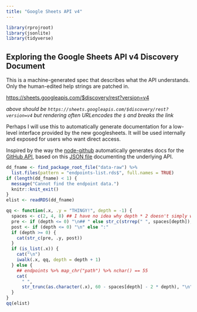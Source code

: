 ```yaml
---
title: "Google Sheets API v4"
---
```


```r
library(rprojroot)
library(jsonlite)
library(tidyverse)
```

## Exploring the Google Sheets API v4 Discovery Document

This is a machine-generated spec that describes what the API understands. Only the human-edited help strings are patched in.

<https://sheets.googleapis.com/$discovery/rest?version=v4>

*above should be `https://sheets.googleapis.com/$discovery/rest?version=v4` but rendering often URLencodes the `$` and breaks the link*

Perhaps I will use this to automatically generate documentation for a low-level interface provided by the new googlesheets. It will be used internally and exposed for users who want direct access.

Inspired by the way the [node-github](https://mikedeboer.github.io/node-github/) automatically generates docs for the [GitHub API](https://developer.github.com/v3/), based on this [JSON file](https://github.com/mikedeboer/node-github/blob/master/lib/routes.json) documenting the underlying API.

```r
dd_fname <- find_package_root_file("data-raw") %>%
  list.files(pattern = "endpoints-list.rds$", full.names = TRUE)
if (length(dd_fname) < 1) {
  message("Cannot find the endpoint data.")
  knitr::knit_exit()
}
elist <- readRDS(dd_fname)
```


```r
qq <- function(.x, .y = "THINGY!", depth = -1) {
  spaces <- c(2, 4, 8) ## I have no idea why depth * 2 doesn't simply work :(
  pre <- if (depth <= 0) "\n## " else str_c(strrep(" ", spaces[depth]), "* ")
  post <- if (depth <= 0) "\n" else ":"
  if (depth >= 0) {
    cat(str_c(pre, .y, post))
  }
  if (is_list(.x)) {
    cat("\n")
    iwalk(.x, qq, depth = depth + 1)
  } else {
    ## endpoints %>% map_chr("path") %>% nchar() == 55
    cat(
      " ",
      str_trunc(as.character(.x), 60 - spaces[depth] - 2 * depth), "\n")
  }
}
qq(elist)
```

